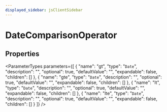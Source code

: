 ```yaml
---
displayed_sidebar: jsClientSidebar
---
```



# DateComparisonOperator

## Properties

<ParameterTypes parameters={[
  {
    "name": "gt",
    "type": "`Date`",
    "description": "",
    "optional": true,
    "defaultValue": "",
    "expandable": false,
    "children": []
  },
  {
    "name": "gte",
    "type": "`Date`",
    "description": "",
    "optional": true,
    "defaultValue": "",
    "expandable": false,
    "children": []
  },
  {
    "name": "lt",
    "type": "`Date`",
    "description": "",
    "optional": true,
    "defaultValue": "",
    "expandable": false,
    "children": []
  },
  {
    "name": "lte",
    "type": "`Date`",
    "description": "",
    "optional": true,
    "defaultValue": "",
    "expandable": false,
    "children": []
  }
]} />
